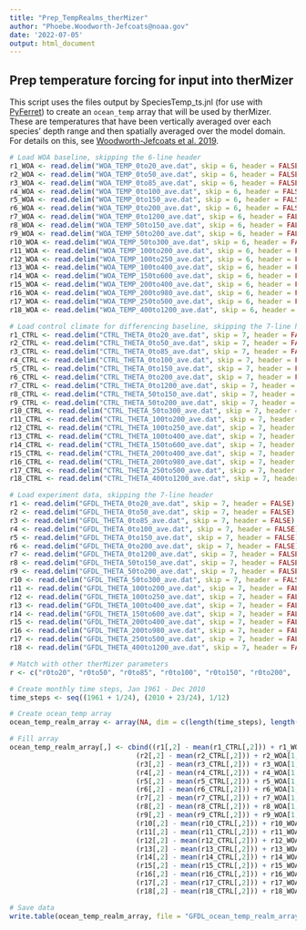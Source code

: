 ```yaml
---
title: "Prep_TempRealms_therMizer"
author: "Phoebe.Woodworth-Jefcoats@noaa.gov"
date: '2022-07-05'
output: html_document
---
```


## Prep temperature forcing for input into therMizer

This script uses the files output by SpeciesTemp_ts.jnl (for use with [PyFerret](https://ferret.pmel.noaa.gov/Ferret/)) to create an `ocean_temp` array that will be used by therMizer.  These are temperatures that have been vertically averaged over each species' depth range and then spatially averaged over the model domain.  For details on this, see [Woodworth-Jefcoats et al. 2019](https://www.frontiersin.org/articles/10.3389/fmars.2019.00383/full).

```r
# Load WOA baseline, skipping the 6-line header
r1_WOA <- read.delim("WOA_TEMP_0to20_ave.dat", skip = 6, header = FALSE)
r2_WOA <- read.delim("WOA_TEMP_0to50_ave.dat", skip = 6, header = FALSE)
r3_WOA <- read.delim("WOA_TEMP_0to85_ave.dat", skip = 6, header = FALSE)
r4_WOA <- read.delim("WOA_TEMP_0to100_ave.dat", skip = 6, header = FALSE)
r5_WOA <- read.delim("WOA_TEMP_0to150_ave.dat", skip = 6, header = FALSE)
r6_WOA <- read.delim("WOA_TEMP_0to200_ave.dat", skip = 6, header = FALSE)
r7_WOA <- read.delim("WOA_TEMP_0to1200_ave.dat", skip = 6, header = FALSE)
r8_WOA <- read.delim("WOA_TEMP_50to150_ave.dat", skip = 6, header = FALSE)
r9_WOA <- read.delim("WOA_TEMP_50to200_ave.dat", skip = 6, header = FALSE)
r10_WOA <- read.delim("WOA_TEMP_50to300_ave.dat", skip = 6, header = FALSE)
r11_WOA <- read.delim("WOA_TEMP_100to200_ave.dat", skip = 6, header = FALSE)
r12_WOA <- read.delim("WOA_TEMP_100to250_ave.dat", skip = 6, header = FALSE)
r13_WOA <- read.delim("WOA_TEMP_100to400_ave.dat", skip = 6, header = FALSE)
r14_WOA <- read.delim("WOA_TEMP_150to600_ave.dat", skip = 6, header = FALSE)
r15_WOA <- read.delim("WOA_TEMP_200to400_ave.dat", skip = 6, header = FALSE)
r16_WOA <- read.delim("WOA_TEMP_200to980_ave.dat", skip = 6, header = FALSE)
r17_WOA <- read.delim("WOA_TEMP_250to500_ave.dat", skip = 6, header = FALSE)
r18_WOA <- read.delim("WOA_TEMP_400to1200_ave.dat", skip = 6, header = FALSE)

# Load control climate for differencing baseline, skipping the 7-line header
r1_CTRL <- read.delim("CTRL_THETA_0to20_ave.dat", skip = 7, header = FALSE)
r2_CTRL <- read.delim("CTRL_THETA_0to50_ave.dat", skip = 7, header = FALSE)
r3_CTRL <- read.delim("CTRL_THETA_0to85_ave.dat", skip = 7, header = FALSE)
r4_CTRL <- read.delim("CTRL_THETA_0to100_ave.dat", skip = 7, header = FALSE)
r5_CTRL <- read.delim("CTRL_THETA_0to150_ave.dat", skip = 7, header = FALSE)
r6_CTRL <- read.delim("CTRL_THETA_0to200_ave.dat", skip = 7, header = FALSE)
r7_CTRL <- read.delim("CTRL_THETA_0to1200_ave.dat", skip = 7, header = FALSE)
r8_CTRL <- read.delim("CTRL_THETA_50to150_ave.dat", skip = 7, header = FALSE)
r9_CTRL <- read.delim("CTRL_THETA_50to200_ave.dat", skip = 7, header = FALSE)
r10_CTRL <- read.delim("CTRL_THETA_50to300_ave.dat", skip = 7, header = FALSE)
r11_CTRL <- read.delim("CTRL_THETA_100to200_ave.dat", skip = 7, header = FALSE)
r12_CTRL <- read.delim("CTRL_THETA_100to250_ave.dat", skip = 7, header = FALSE)
r13_CTRL <- read.delim("CTRL_THETA_100to400_ave.dat", skip = 7, header = FALSE)
r14_CTRL <- read.delim("CTRL_THETA_150to600_ave.dat", skip = 7, header = FALSE)
r15_CTRL <- read.delim("CTRL_THETA_200to400_ave.dat", skip = 7, header = FALSE)
r16_CTRL <- read.delim("CTRL_THETA_200to980_ave.dat", skip = 7, header = FALSE)
r17_CTRL <- read.delim("CTRL_THETA_250to500_ave.dat", skip = 7, header = FALSE)
r18_CTRL <- read.delim("CTRL_THETA_400to1200_ave.dat", skip = 7, header = FALSE)

# Load experiment data, skipping the 7-line header
r1 <- read.delim("GFDL_THETA_0to20_ave.dat", skip = 7, header = FALSE)
r2 <- read.delim("GFDL_THETA_0to50_ave.dat", skip = 7, header = FALSE)
r3 <- read.delim("GFDL_THETA_0to85_ave.dat", skip = 7, header = FALSE)
r4 <- read.delim("GFDL_THETA_0to100_ave.dat", skip = 7, header = FALSE)
r5 <- read.delim("GFDL_THETA_0to150_ave.dat", skip = 7, header = FALSE)
r6 <- read.delim("GFDL_THETA_0to200_ave.dat", skip = 7, header = FALSE)
r7 <- read.delim("GFDL_THETA_0to1200_ave.dat", skip = 7, header = FALSE)
r8 <- read.delim("GFDL_THETA_50to150_ave.dat", skip = 7, header = FALSE)
r9 <- read.delim("GFDL_THETA_50to200_ave.dat", skip = 7, header = FALSE)
r10 <- read.delim("GFDL_THETA_50to300_ave.dat", skip = 7, header = FALSE)
r11 <- read.delim("GFDL_THETA_100to200_ave.dat", skip = 7, header = FALSE)
r12 <- read.delim("GFDL_THETA_100to250_ave.dat", skip = 7, header = FALSE)
r13 <- read.delim("GFDL_THETA_100to400_ave.dat", skip = 7, header = FALSE)
r14 <- read.delim("GFDL_THETA_150to600_ave.dat", skip = 7, header = FALSE)
r15 <- read.delim("GFDL_THETA_200to400_ave.dat", skip = 7, header = FALSE)
r16 <- read.delim("GFDL_THETA_200to980_ave.dat", skip = 7, header = FALSE)
r17 <- read.delim("GFDL_THETA_250to500_ave.dat", skip = 7, header = FALSE)
r18 <- read.delim("GFDL_THETA_400to1200_ave.dat", skip = 7, header = FALSE)

# Match with other therMizer parameters
r <- c("r0to20", "r0to50", "r0to85", "r0to100", "r0to150", "r0to200",  "r0to1200", "r50to150", "r50to200", "r50to300", "r100to200", "r100to250", "r100to400", "r150to600", "r200to400", "r200to980", "r250to500", "r400to1200")

# Create monthly time steps, Jan 1961 - Dec 2010
time_steps <- seq((1961 + 1/24), (2010 + 23/24), 1/12)

# Create ocean_temp array
ocean_temp_realm_array <- array(NA, dim = c(length(time_steps), length(r)), dimnames = list(time = time_steps, realm_names = r))

# Fill array
ocean_temp_realm_array[,] <- cbind((r1[,2] - mean(r1_CTRL[,2])) + r1_WOA[1,1],
                               (r2[,2] - mean(r2_CTRL[,2])) + r2_WOA[1,1],
                               (r3[,2] - mean(r3_CTRL[,2])) + r3_WOA[1,1],
                               (r4[,2] - mean(r4_CTRL[,2])) + r4_WOA[1,1],
                               (r5[,2] - mean(r5_CTRL[,2])) + r5_WOA[1,1],
                               (r6[,2] - mean(r6_CTRL[,2])) + r6_WOA[1,1],
                               (r7[,2] - mean(r7_CTRL[,2])) + r7_WOA[1,1],
                               (r8[,2] - mean(r8_CTRL[,2])) + r8_WOA[1,1],
                               (r9[,2] - mean(r9_CTRL[,2])) + r9_WOA[1,1],
                               (r10[,2] - mean(r10_CTRL[,2])) + r10_WOA[1,1],
                               (r11[,2] - mean(r11_CTRL[,2])) + r11_WOA[1,1],
                               (r12[,2] - mean(r12_CTRL[,2])) + r12_WOA[1,1],
                               (r13[,2] - mean(r13_CTRL[,2])) + r13_WOA[1,1],
                               (r14[,2] - mean(r14_CTRL[,2])) + r14_WOA[1,1],
                               (r15[,2] - mean(r15_CTRL[,2])) + r15_WOA[1,1],
                               (r16[,2] - mean(r16_CTRL[,2])) + r16_WOA[1,1],
                               (r17[,2] - mean(r17_CTRL[,2])) + r17_WOA[1,1],
                               (r18[,2] - mean(r18_CTRL[,2])) + r18_WOA[1,1])

# Save data
write.table(ocean_temp_realm_array, file = "GFDL_ocean_temp_realm_array.dat", quote = FALSE, row.names = TRUE, col.names = TRUE)

```
